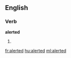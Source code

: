 ==English==

===Verb===
'''alerted'''

# {{past of|[[alert]]}}

{{anagrams:en/adeelrt}}
[[fr:alerted]]
[[hu:alerted]]
[[ml:alerted]]